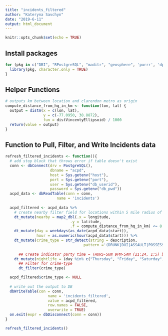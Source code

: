 ```yaml
---
title: "incidents_filtered"
author: "Kateryna Savchyn"
date: "2019-6-11"
output: html_document
---
```


```r
knitr::opts_chunk$set(echo = TRUE)
```

## Install packages
```r
for (pkg in c("DBI", "RPostgreSQL", "maditr", "geosphere", 'purrr', 'dplyr', 'stringr', 'lubridate')) {
  library(pkg, character.only = TRUE)
}
```

## Helper Functions
```r
# outputs km between location and clarendon metro as origin
compute_distance_from_hq_in_km <- function(lon, lat) {
  output = distm(x = c(lon, lat),
                 y = c(-77.0950, 38.8872),
                 fun = distVincentyEllipsoid) / 1000
  return(value = output)
}
```

## Function to Pull, Filter, and Write Incidents data
```r

refresh_filtered_incidents <- function(){
  # add stop block that throws error if table doesn't exist
  conn <- dbConnect(drv = PostgreSQL(),
                    dbname = "acpd",
                    host = Sys.getenv("host"),
                    port = Sys.getenv("port"),
                    user = Sys.getenv("db_userid"),
                    password = Sys.getenv("db_pwd"))
  acpd_data <- dbReadTable(conn = conn,
                       name = 'incidents')
  
  acpd_filtered <- acpd_data %>%
    # create nearby filter field for locations within 5 mile radius of clarendon metro
    dt_mutate(nearby = map2_dbl(.x = longitude,
                             .y = latitude,
                             .f = compute_distance_from_hq_in_km) <= 8.04672) %>%
    dt_mutate(day = weekdays(as_date(acpd_data$start)), 
              hour = as.numeric(hour(acpd_data$start))) %>%
    dt_mutate(crime_type = str_detect(string = description,
                                   pattern ='(DRUNK|DUI|ASSAULT|POSSESSION|SEXUAL|DISORDERLY)')) %>%
  
      ## Create indicator party time = THURS-SUN 9PM-5AM (21:24, 1:5) but also include Cinco de Mayo and St. Patricks Day
    dt_mutate(nightlife = (day %in% c("Thursday", "Friday", "Saturday", "Sunday") | str_detect(string = start, pattern = str_c(c("05-05 | 05-06 | 03-17 | 03-18"), collapse = "|"))) & (hour %in% c(1:5,21:24)))  %>% 
      ## Filter for crime-type
      dt_filter(crime_type)

  acpd_filtered$crime_type <- NULL
  
  # write out the output to DB
  dbWriteTable(con = conn,
                   name = 'incidents_filtered',
                   value = acpd_filtered,
                   row.names = FALSE,
                   overwrite = TRUE)
  on.exit(expr = dbDisconnect(conn = conn))
}

refresh_filtered_incidents()

```
